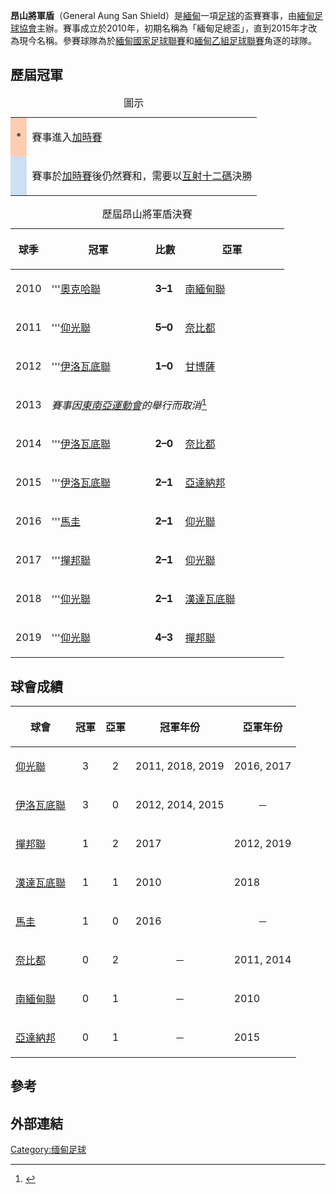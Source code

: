 {{Infobox football tournament
| name                 = 昂山將軍盾
| logo                 = 
| founded              = {{Start date and age|df=yes|2010|03|04}}
| organiser            = [[緬甸足球協會|緬甸足球協會]]
| region               = 緬甸
| number of teams      = 22 隊
| domestic cup         = [[緬甸慈善盃|緬甸慈善盃]]
| confed cup           = [[亞洲足協盃|亞洲足協盃]]
| current champion     = [[仰光聯足球會|仰光聯]]（第 3 次）
| most successful team = [[伊洛瓦底聯足球會|伊洛瓦底聯]]<br /> [[仰光聯足球會|仰光聯]]<br /> （各 3 次）
| website              = http://the-mff.org/?cat=49
}}

'''昂山將軍盾'''（General Aung San Shield）是[[緬甸|緬甸]]一項[[足球|足球]]的盃賽賽事，由[[緬甸足球協會|緬甸足球協會]]主辦。賽事成立於2010年，初期名稱為「緬甸足總盃」，直到2015年才改為現今名稱。參賽球隊為於[[緬甸國家足球聯賽|緬甸國家足球聯賽]]和[[緬甸乙組足球聯賽|緬甸乙組足球聯賽]]角逐的球隊。

== 歷屆冠軍 ==
{| class="wikitable"
|+圖示
|-
|align=center style="background-color:#FBCEB1"|*
|賽事進入[[加時賽|加時賽]]
|-
|align=center style="background-color:#cedff2"|{{dagger}}
|賽事於[[加時賽|加時賽]]後仍然賽和，需要以[[互射十二碼|互射十二碼]]決勝
|}

{| class="sortable wikitable" style="text-align: center"
|+ 歷屆昂山將軍盾決賽
! 球季
!width=150px| 冠軍
! 比數
!width=150px| 亞軍
|-
|2010
|'''[[漢達瓦底聯足球會|奧克哈聯]]
|'''3–1'''
|[[南緬甸聯足球會|南緬甸聯]]
|-
|2011
|'''[[仰光聯足球會|仰光聯]]
|'''5–0'''
|[[奈比都足球會|奈比都]]
|-
|2012
|'''[[伊洛瓦底聯足球會|伊洛瓦底聯]]
|'''1–0'''
|[[撣邦聯足球會|甘博薩]]
|-
|2013
|colspan=3|''賽事因[[東南亞運動會|東南亞運動會]]的舉行而取消''<ref>{{Cite web |url=https://www.youtube.com/watch?v=RUsjboJ4gdM |title=Eleven TV |access-date=2016-12-19 |archive-date=2020-08-03 |archive-url=https://web.archive.org/web/20200803010212/https://www.youtube.com/watch?v=RUsjboJ4gdM |dead-url=no }}</ref>
|-
|2014
|'''[[伊洛瓦底聯足球會|伊洛瓦底聯]]
|'''2–0'''
|[[奈比都足球會|奈比都]]
|-
|2015
|'''[[伊洛瓦底聯足球會|伊洛瓦底聯]]
|'''2–1'''
|[[雅丹納博足球俱樂部|亞達納邦]]
|-
|2016
|'''[[馬圭足球會|馬圭]]
|'''2–1'''
|[[仰光聯足球會|仰光聯]]
|-
|2017
|'''[[撣邦聯足球會|撣邦聯]]
|'''2–1'''
|[[仰光聯足球會|仰光聯]]
|-
|2018
|'''[[仰光聯足球會|仰光聯]]
|'''2–1'''
|[[漢達瓦底聯足球會|漢達瓦底聯]]
|-
|2019
|'''[[仰光聯足球會|仰光聯]]
|'''4–3'''
|[[撣邦聯足球會|撣邦聯]]
|}

== 球會成績 ==
{| class="wikitable" border="1"
|-
!球會
!冠軍
!亞軍
! class="unsortable"|冠軍年份
! class="unsortable"|亞軍年份
|-
| [[仰光聯足球會|仰光聯]]
|align=center| 3
|align=center| 2
| 2011, 2018, 2019
| 2016, 2017
|-
| [[伊洛瓦底聯足球會|伊洛瓦底聯]]
|align=center| 3
|align=center| 0
| 2012, 2014, 2015
|align=center| －
|-
| [[撣邦聯足球會|撣邦聯]]
|align=center| 1
|align=center| 2
| 2017
| 2012, 2019
|-
| [[漢達瓦底聯足球會|漢達瓦底聯]]
|align=center| 1
|align=center| 1
| 2010
| 2018
|-
| [[馬圭足球會|馬圭]]
|align=center| 1
|align=center| 0
| 2016
|align=center| －
|-
| [[奈比都足球會|奈比都]]
|align=center| 0
|align=center| 2
|align=center| －
| 2011, 2014
|-
| [[南緬甸聯足球會|南緬甸聯]]
|align=center| 0
|align=center| 1
|align=center| －
| 2010
|-
| [[雅丹納博足球俱樂部|亞達納邦]]
|align=center| 0
|align=center| 1
|align=center| －
| 2015
|}

== 參考 ==
{{reflist}}

== 外部連結 ==

[[Category:缅甸足球|Category:缅甸足球]]